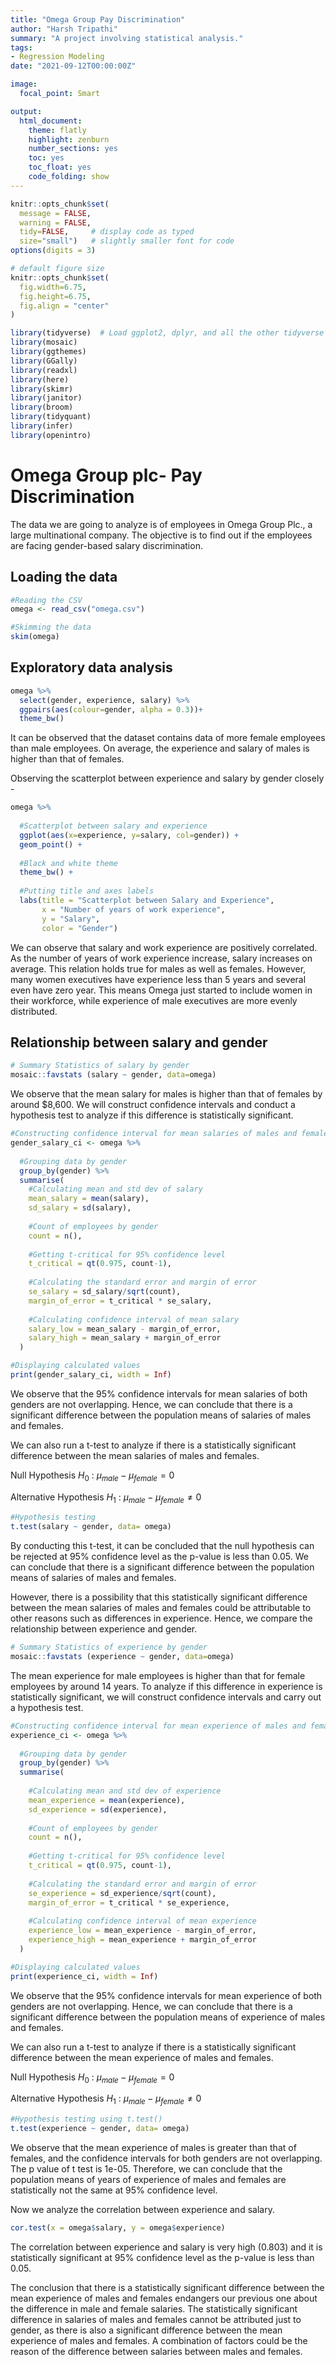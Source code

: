 ```yaml
---
title: "Omega Group Pay Discrimination"
author: "Harsh Tripathi"
summary: "A project involving statistical analysis."
tags:
- Regression Modeling
date: "2021-09-12T00:00:00Z"

image: 
  focal_point: Smart

output:
  html_document:
    theme: flatly
    highlight: zenburn
    number_sections: yes
    toc: yes
    toc_float: yes
    code_folding: show
---
```



```r
knitr::opts_chunk$set(
  message = FALSE, 
  warning = FALSE, 
  tidy=FALSE,     # display code as typed
  size="small")   # slightly smaller font for code
options(digits = 3)

# default figure size
knitr::opts_chunk$set(
  fig.width=6.75, 
  fig.height=6.75,
  fig.align = "center"
)
```


```r
library(tidyverse)  # Load ggplot2, dplyr, and all the other tidyverse packages
library(mosaic)
library(ggthemes)
library(GGally)
library(readxl)
library(here)
library(skimr)
library(janitor)
library(broom)
library(tidyquant)
library(infer)
library(openintro)
```



# Omega Group plc- Pay Discrimination

The data we are going to analyze is of employees in Omega Group Plc., a large multinational company. The objective is to find out if the employees are facing gender-based salary discrimination.


<!-- At the last board meeting of Omega Group Plc., the headquarters of a large multinational company, the issue was raised that women were being discriminated in the company, in the sense that the salaries were not the same for male and female executives. A quick analysis of a sample of 50 employees (of which 24 men and 26 women) revealed that the average salary for men was about 8,700 higher than for women. This seemed like a considerable difference, so it was decided that a further analysis of the company salaries was warranted.  -->

<!-- You are asked to carry out the analysis. The objective is to find out whether there is indeed a significant difference between the salaries of men and women, and whether the difference is due to discrimination or whether it is based on another, possibly valid, determining factor.  -->

## Loading the data

```r
#Reading the CSV
omega <- read_csv("omega.csv")

#Skimming the data
skim(omega)
```

## Exploratory data analysis

```r
omega %>% 
  select(gender, experience, salary) %>%
  ggpairs(aes(colour=gender, alpha = 0.3))+
  theme_bw()
```

It can be observed that the dataset contains data of more female employees than male employees. On average, the experience and salary of males is higher than that of females.

Observing the scatterplot between experience and salary by gender closely - 


```r
omega %>% 
  
  #Scatterplot between salary and experience
  ggplot(aes(x=experience, y=salary, col=gender)) +
  geom_point() +
  
  #Black and white theme
  theme_bw() +
  
  #Putting title and axes labels
  labs(title = "Scatterplot between Salary and Experience",
       x = "Number of years of work experience",
       y = "Salary",
       color = "Gender")
```

We can observe that salary and work experience are positively correlated. As the number of years of work experience increase, salary increases on average. This relation holds true for males as well as females. However, many women executives have experience less than 5 years and several even have zero year. This means Omega just started to include women in their workforce, while experience of male executives are more evenly distributed.


## Relationship between salary and gender

```r
# Summary Statistics of salary by gender
mosaic::favstats (salary ~ gender, data=omega)
```

We observe that the mean salary for males is higher than that of females by around $8,600. We will construct confidence intervals and conduct a hypothesis test to analyze if this difference is statistically significant.


```r
#Constructing confidence interval for mean salaries of males and females
gender_salary_ci <- omega %>%
  
  #Grouping data by gender
  group_by(gender) %>% 
  summarise(
    #Calculating mean and std dev of salary
    mean_salary = mean(salary),
    sd_salary = sd(salary),
    
    #Count of employees by gender
    count = n(),
    
    #Getting t-critical for 95% confidence level
    t_critical = qt(0.975, count-1),
    
    #Calculating the standard error and margin of error
    se_salary = sd_salary/sqrt(count),
    margin_of_error = t_critical * se_salary,
    
    #Calculating confidence interval of mean salary
    salary_low = mean_salary - margin_of_error,
    salary_high = mean_salary + margin_of_error
  )

#Displaying calculated values
print(gender_salary_ci, width = Inf)
```

We observe that the 95% confidence intervals for mean salaries of both genders are not overlapping. Hence, we can conclude that there is a significant difference between the population means of salaries of males and females. 

We can also run a t-test to analyze if there is a statistically significant difference between the mean salaries of males and females.

Null Hypothesis $H_0$ : $\mu_{male} - \mu_{female} = 0$

Alternative Hypothesis $H_1$ : $\mu_{male} - \mu_{female} \neq 0$

```r
#Hypothesis testing 
t.test(salary ~ gender, data= omega)
```
By conducting this t-test, it can be concluded that the null hypothesis can be rejected at 95% confidence level as the p-value is less than 0.05. We can conclude that there is a significant difference between the population means of salaries of males and females. 

However, there is a possibility that this statistically significant difference between the mean salaries of males and females could be attributable to other reasons such as differences in experience. Hence, we compare the relationship between experience and gender.


```r
# Summary Statistics of experience by gender
mosaic::favstats (experience ~ gender, data=omega)
```

The mean experience for male employees is higher than that for female employees by around 14 years. To analyze if this difference in experience is statistically significant, we will construct confidence intervals and carry out a hypothesis test.

```r
#Constructing confidence interval for mean experience of males and females
experience_ci <- omega %>%
  
  #Grouping data by gender
  group_by(gender) %>% 
  summarise(
    
    #Calculating mean and std dev of experience
    mean_experience = mean(experience),
    sd_experience = sd(experience),
    
    #Count of employees by gender
    count = n(),
    
    #Getting t-critical for 95% confidence level
    t_critical = qt(0.975, count-1),
    
    #Calculating the standard error and margin of error
    se_experience = sd_experience/sqrt(count),
    margin_of_error = t_critical * se_experience,
    
    #Calculating confidence interval of mean experience
    experience_low = mean_experience - margin_of_error,
    experience_high = mean_experience + margin_of_error
  )

#Displaying calculated values
print(experience_ci, width = Inf)
```

We observe that the 95% confidence intervals for mean experience of both genders are not overlapping. Hence, we can conclude that there is a significant difference between the population means of experience of males and females. 

We can also run a t-test to analyze if there is a statistically significant difference between the mean experience of males and females.

Null Hypothesis $H_0$ : $\mu_{male} - \mu_{female} = 0$

Alternative Hypothesis $H_1$ : $\mu_{male} - \mu_{female} \neq 0$

```r
#Hypothesis testing using t.test() 
t.test(experience ~ gender, data= omega)
```

We observe that the mean experience of males is greater than that of females, and the confidence intervals for both genders are not overlapping. The p value of t test is 1e-05. Therefore, we can conclude that the population means of years of experience of males and females are statistically not the same at 95% confidence level. 

Now we analyze the correlation between experience and salary.

```r
cor.test(x = omega$salary, y = omega$experience)
```
The correlation between experience and salary is very high (0.803) and it is statistically significant at 95% confidence level as the p-value is less than 0.05.

The conclusion that there is a statistically significant difference between the mean experience of males and females endangers our previous one about the difference in male and female salaries. The statistically significant difference in salaries of males and females cannot be attributed just to gender, as there is also a significant difference between the mean experience of males and females. A combination of factors could be the reason of the difference between salaries between males and females.

